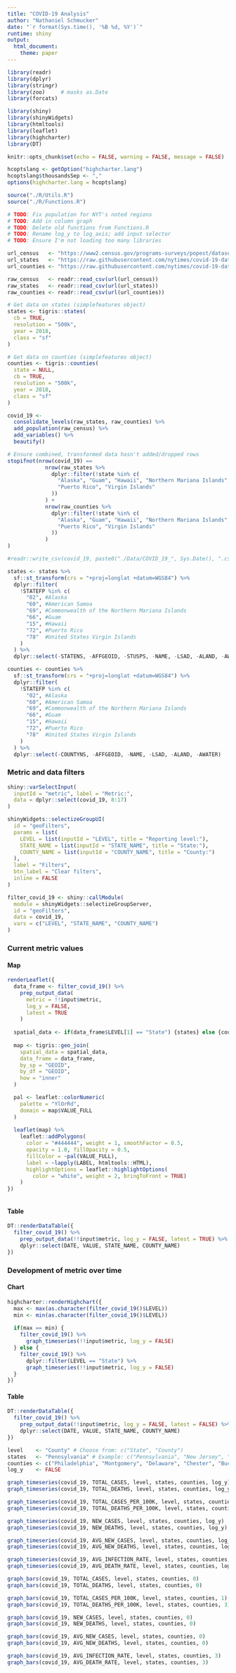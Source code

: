 ```yaml
---
title: "COVID-19 Analysis"
author: "Nathaniel Schmucker" 
date: "`r format(Sys.time(), '%B %d, %Y')`"
runtime: shiny
output: 
  html_document:
    theme: paper  
---
```


```r
library(readr)
library(dplyr)
library(stringr)
library(zoo)     # masks as.Date
library(forcats)

library(shiny)
library(shinyWidgets)
library(htmltools)
library(leaflet)
library(highcharter)
library(DT)

knitr::opts_chunk$set(echo = FALSE, warning = FALSE, message = FALSE)

hcoptslang <- getOption("highcharter.lang")
hcoptslang$thousandsSep <- ","
options(highcharter.lang = hcoptslang)

source("./R/Utils.R")
source("./R/Functions.R")

# TODO: Fix population for NYT's noted regions
# TODO: Add in column graph
# TODO: Delete old functions from Functions.R
# TODO: Rename log_y to log_axis; add input selector
# TODO: Ensure I'm not loading too many libraries

```

```r
url_census   <- "https://www2.census.gov/programs-surveys/popest/datasets/2010-2019/counties/totals/co-est2019-alldata.csv"
url_states   <- "https://raw.githubusercontent.com/nytimes/covid-19-data/master/us-states.csv"
url_counties <- "https://raw.githubusercontent.com/nytimes/covid-19-data/master/us-counties.csv"

raw_census   <- readr::read_csv(url(url_census))
raw_states   <- readr::read_csv(url(url_states))
raw_counties <- readr::read_csv(url(url_counties))

# Get data on states (simplefeatures object)
states <- tigris::states(
  cb = TRUE, 
  resolution = "500k", 
  year = 2018,
  class = "sf"
) 

# Get data on counties (simplefeatures object)
counties <- tigris::counties(
  state = NULL,
  cb = TRUE,
  resolution = "500k",
  year = 2018,
  class = "sf"
) 

```

```r
covid_19 <-
  consolidate_levels(raw_states, raw_counties) %>% 
  add_population(raw_census) %>% 
  add_variables() %>% 
  beautify()

# Ensure combined, transformed data hasn't added/dropped rows
stopifnot(nrow(covid_19) == 
            nrow(raw_states %>% 
              dplyr::filter(!state %in% c(
                "Alaska", "Guam", "Hawaii", "Northern Mariana Islands",
                "Puerto Rico", "Virgin Islands"
              ))
            ) +
            nrow(raw_counties %>% 
              dplyr::filter(!state %in% c(
                "Alaska", "Guam", "Hawaii", "Northern Mariana Islands",
                "Puerto Rico", "Virgin Islands"
              ))
            )
)

#readr::write_csv(covid_19, paste0("./Data/COVID_19_", Sys.Date(), ".csv"))

states <- states %>% 
  sf::st_transform(crs = "+proj=longlat +datum=WGS84") %>% 
  dplyr::filter(
    !STATEFP %in% c(
      "02", #Alaska
      "60", #American Samoa
      "69", #Commonwealth of the Northern Mariana Islands
      "66", #Guam
      "15", #Hawaii
      "72", #Puerto Rico
      "78"  #United States Virgin Islands
    )
  ) %>% 
  dplyr::select(-STATENS, -AFFGEOID, -STUSPS, -NAME, -LSAD, -ALAND, -AWATER)

counties <- counties %>%
  sf::st_transform(crs = "+proj=longlat +datum=WGS84") %>% 
  dplyr::filter(
    !STATEFP %in% c(
      "02", #Alaska
      "60", #American Samoa
      "69", #Commonwealth of the Northern Mariana Islands
      "66", #Guam
      "15", #Hawaii
      "72", #Puerto Rico
      "78"  #United States Virgin Islands
    )
  ) %>% 
  dplyr::select(-COUNTYNS, -AFFGEOID, -NAME, -LSAD, -ALAND, -AWATER)

```

### Metric and data filters

```r
shiny::varSelectInput(
  inputId = "metric", label = "Metric:",
  data = dplyr::select(covid_19, 8:17)
)

shinyWidgets::selectizeGroupUI(
  id = "geoFilters",
  params = list(
    LEVEL = list(inputId = "LEVEL", title = "Reporting level:"),
    STATE_NAME = list(inputId = "STATE_NAME", title = "State:"),
    COUNTY_NAME = list(inputId = "COUNTY_NAME", title = "County:")
  ),
  label = "Filters",
  btn_label = "Clear filters",
  inline = FALSE
)

```

```r
filter_covid_19 <- shiny::callModule(
  module = shinyWidgets::selectizeGroupServer,
  id = "geoFilters",
  data = covid_19,
  vars = c("LEVEL", "STATE_NAME", "COUNTY_NAME")
)

```

### Current metric values

#### Map

```r
renderLeaflet({
  data_frame <- filter_covid_19() %>%
    prep_output_data(
      metric = !!input$metric,
      log_y = FALSE,
      latest = TRUE
    )
  
  spatial_data <- if(data_frame$LEVEL[1] == "State") {states} else {counties}
  
  map <- tigris::geo_join(
    spatial_data = spatial_data,
    data_frame = data_frame,
    by_sp = "GEOID",
    by_df = "GEOID",
    how = "inner"
  )

  pal <- leaflet::colorNumeric(
    palette = "YlOrRd",
    domain = map$VALUE_FULL
  )
  
  leaflet(map) %>%
    leaflet::addPolygons(
      color = "#444444", weight = 1, smoothFactor = 0.5,
      opacity = 1.0, fillOpacity = 0.5,
      fillColor = ~pal(VALUE_FULL),
      label = ~lapply(LABEL, htmltools::HTML),
      highlightOptions = leaflet::highlightOptions(
        color = "white", weight = 2, bringToFront = TRUE)
    )
})

```

```r

```

#### Table

```r
DT::renderDataTable({
  filter_covid_19() %>% 
    prep_output_data(!!input$metric, log_y = FALSE, latest = TRUE) %>% 
    dplyr::select(DATE, VALUE, STATE_NAME, COUNTY_NAME)
})

```

### Development of metric over time

#### Chart

```r
highcharter::renderHighchart({
  max <- max(as.character(filter_covid_19()$LEVEL))
  min <- min(as.character(filter_covid_19()$LEVEL))
  
  if(max == min) {
    filter_covid_19() %>% 
      graph_timeseries(!!input$metric, log_y = FALSE)
  } else {
    filter_covid_19() %>% 
      dplyr::filter(LEVEL == "State") %>% 
      graph_timeseries(!!input$metric, log_y = FALSE)
  }
})

```

#### Table

```r
DT::renderDataTable({
  filter_covid_19() %>% 
    prep_output_data(!!input$metric, log_y = FALSE, latest = FALSE) %>% 
    dplyr::select(DATE, VALUE, STATE_NAME, COUNTY_NAME)
})

```

```r
level    <- "County" # Choose from: c("State", "County")
states   <- "Pennsylvania" # Example: c("Pennsylvania", "New Jersey", "New York")
counties <- c("Philadelphia", "Montgomery", "Delaware", "Chester", "Bucks") # Example: "All"
log_y    <- FALSE

graph_timeseries(covid_19, TOTAL_CASES, level, states, counties, log_y)
graph_timeseries(covid_19, TOTAL_DEATHS, level, states, counties, log_y)

graph_timeseries(covid_19, TOTAL_CASES_PER_100K, level, states, counties, log_y)
graph_timeseries(covid_19, TOTAL_DEATHS_PER_100K, level, states, counties, log_y)

graph_timeseries(covid_19, NEW_CASES, level, states, counties, log_y)
graph_timeseries(covid_19, NEW_DEATHS, level, states, counties, log_y)

graph_timeseries(covid_19, AVG_NEW_CASES, level, states, counties, log_y)
graph_timeseries(covid_19, AVG_NEW_DEATHS, level, states, counties, log_y)

graph_timeseries(covid_19, AVG_INFECTION_RATE, level, states, counties, log_y)
graph_timeseries(covid_19, AVG_DEATH_RATE, level, states, counties, log_y)

graph_bars(covid_19, TOTAL_CASES, level, states, counties, 0)
graph_bars(covid_19, TOTAL_DEATHS, level, states, counties, 0)

graph_bars(covid_19, TOTAL_CASES_PER_100K, level, states, counties, 1)
graph_bars(covid_19, TOTAL_DEATHS_PER_100K, level, states, counties, 3)

graph_bars(covid_19, NEW_CASES, level, states, counties, 0)
graph_bars(covid_19, NEW_DEATHS, level, states, counties, 0)

graph_bars(covid_19, AVG_NEW_CASES, level, states, counties, 0)
graph_bars(covid_19, AVG_NEW_DEATHS, level, states, counties, 0)

graph_bars(covid_19, AVG_INFECTION_RATE, level, states, counties, 3)
graph_bars(covid_19, AVG_DEATH_RATE, level, states, counties, 3)

```
